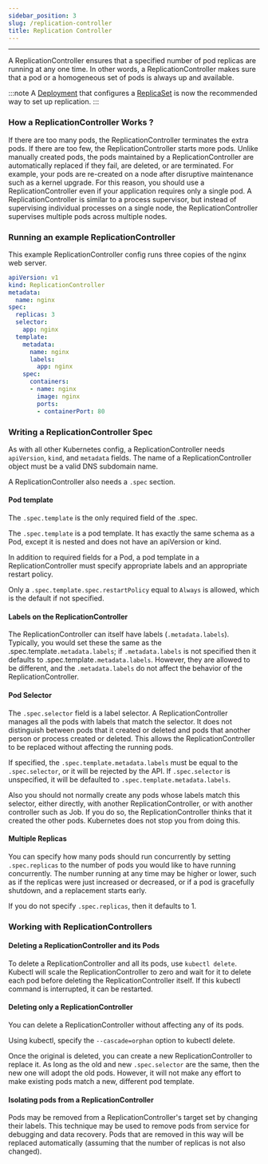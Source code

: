 ```yaml
---
sidebar_position: 3
slug: /replication-controller
title: Replication Controller
---
```


---
A ReplicationController ensures that a specified number of pod replicas are running at any one time. In other words, a ReplicationController makes sure that a pod or a homogeneous set of pods is always up and available.

:::note
A [Deployment](/deployments) that configures a [ReplicaSet](/replicasets) is now the recommended way to set up replication.
:::


### How a ReplicationController Works ?
If there are too many pods, the ReplicationController terminates the extra pods. If there are too few, the ReplicationController starts more pods. Unlike manually created pods, the pods maintained by a ReplicationController are automatically replaced if they fail, are deleted, or are terminated. For example, your pods are re-created on a node after disruptive maintenance such as a kernel upgrade. For this reason, you should use a ReplicationController even if your application requires only a single pod. A ReplicationController is similar to a process supervisor, but instead of supervising individual processes on a single node, the ReplicationController supervises multiple pods across multiple nodes.

### Running an example ReplicationController

This example ReplicationController config runs three copies of the nginx web server.

```yaml
apiVersion: v1
kind: ReplicationController
metadata:
  name: nginx
spec:
  replicas: 3
  selector:
    app: nginx
  template:
    metadata:
      name: nginx
      labels:
        app: nginx
    spec:
      containers:
      - name: nginx
        image: nginx
        ports:
        - containerPort: 80

```
### Writing a ReplicationController Spec
As with all other Kubernetes config, a ReplicationController needs `apiVersion`, `kind`, and `metadata` fields. The name of a ReplicationController object must be a valid DNS subdomain name.

A ReplicationController also needs a `.spec` section.

#### Pod template
The `.spec.template` is the only required field of the .spec.

The `.spec.template` is a pod template. It has exactly the same schema as a Pod, except it is nested and does not have an apiVersion or kind.

In addition to required fields for a Pod, a pod template in a ReplicationController must specify appropriate labels and an appropriate restart policy.

Only a `.spec.template.spec.restartPolicy` equal to `Always` is allowed, which is the default if not specified.

#### Labels on the ReplicationController
The ReplicationController can itself have labels (`.metadata.labels`). Typically, you would set these the same as the .spec.template`.metadata.labels`; if `.metadata.labels` is not specified then it defaults to .spec.template`.metadata.labels`. However, they are allowed to be different, and the `.metadata.labels` do not affect the behavior of the ReplicationController.

#### Pod Selector
The `.spec.selector` field is a label selector. A ReplicationController manages all the pods with labels that match the selector. It does not distinguish between pods that it created or deleted and pods that another person or process created or deleted. This allows the ReplicationController to be replaced without affecting the running pods.

If specified, the `.spec.template.metadata.labels` must be equal to the `.spec.selector`, or it will be rejected by the API. If `.spec.selector` is unspecified, it will be defaulted to `.spec.template.metadata.labels`.

Also you should not normally create any pods whose labels match this selector, either directly, with another ReplicationController, or with another controller such as Job. If you do so, the ReplicationController thinks that it created the other pods. Kubernetes does not stop you from doing this.

#### Multiple Replicas
You can specify how many pods should run concurrently by setting `.spec.replicas` to the number of pods you would like to have running concurrently. The number running at any time may be higher or lower, such as if the replicas were just increased or decreased, or if a pod is gracefully shutdown, and a replacement starts early.

If you do not specify `.spec.replicas`, then it defaults to 1.

### Working with ReplicationControllers

#### Deleting a ReplicationController and its Pods
To delete a ReplicationController and all its pods, use `kubectl delete`. Kubectl will scale the ReplicationController to zero and wait for it to delete each pod before deleting the ReplicationController itself. If this kubectl command is interrupted, it can be restarted.

#### Deleting only a ReplicationController
You can delete a ReplicationController without affecting any of its pods.

Using kubectl, specify the `--cascade=orphan` option to kubectl delete.

Once the original is deleted, you can create a new ReplicationController to replace it. As long as the old and new `.spec.selector` are the same, then the new one will adopt the old pods. However, it will not make any effort to make existing pods match a new, different pod template.

#### Isolating pods from a ReplicationController 
Pods may be removed from a ReplicationController's target set by changing their labels. This technique may be used to remove pods from service for debugging and data recovery. Pods that are removed in this way will be replaced automatically (assuming that the number of replicas is not also changed).